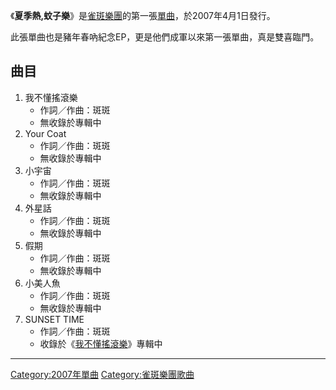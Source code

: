 {{Infobox Single 
| Name           = 夏季熱,蚊子樂
| Cover          = Freckles01-01.jpg
| Caption        = 
| Artist         = [[雀斑樂團|雀斑樂團]]
| from Album     = [[我不懂搖滾樂|我不懂搖滾樂]]
| A-side         = 
| B-side         = 
| Released       = 2007年4月1日
| Format         = 
| Recorded       = 
| Genre          = [[民謠|民謠]]、[[爵士樂|爵士]]、[[搖滾樂|搖滾]] 
| Length         = 
| Label          = 獨立發行
| Writer         = 
| Producer       = 雀斑樂團
| Certification  = 
| Chart position = 
| Last single  = 
| This single  = '''夏季熱,蚊子樂'''<br />（2007年） 
| Next single  =[[外星人的真相|外星人的真相]]<br />（2008年）
}}

《'''夏季熱,蚊子樂'''》是[[雀斑樂團|雀斑樂團]]的第一張[[單曲|單曲]]，於2007年4月1日發行。

此張單曲也是豬年春吶紀念EP，更是他們成軍以來第一張單曲，真是雙喜臨門。

==曲目==
# 我不懂搖滾樂 
#*作詞／作曲：斑斑
#*無收錄於專輯中
# Your Coat 
#*作詞／作曲：斑斑
#*無收錄於專輯中
# 小宇宙 
#*作詞／作曲：斑斑 
#*無收錄於專輯中
# 外星話  
#*作詞／作曲：斑斑
#*無收錄於專輯中
# 假期 
#*作詞／作曲：斑斑 
#*無收錄於專輯中
# 小美人魚
#*作詞／作曲：斑斑 
#*無收錄於專輯中
# SUNSET TIME
#*作詞／作曲：斑斑
#*收錄於《[[我不懂搖滾樂|我不懂搖滾樂]]》專輯中

----

{{雀斑樂團}}

[[Category:2007年單曲|Category:2007年單曲]]
[[Category:雀斑樂團歌曲|Category:雀斑樂團歌曲]]